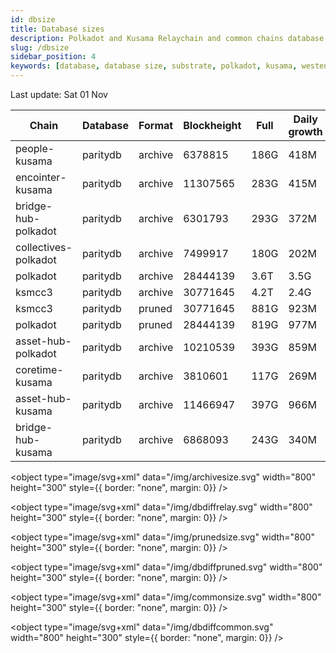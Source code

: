 ```yaml
---
id: dbsize
title: Database sizes
description: Polkadot and Kusama Relaychain and common chains database sizes
slug: /dbsize
sidebar_position: 4
keywords: [database, database size, substrate, polkadot, kusama, westend]
---
```



Last update: Sat 01 Nov

| Chain    | Database   | Format | Blockheight | Full         | Daily growth |
| ------------------------| ----------- | -------- | ------- | ---------- | ----- | 
| people-kusama | paritydb | archive | 6378815 | 186G | 418M |
| encointer-kusama | paritydb | archive | 11307565 | 283G | 415M |
| bridge-hub-polkadot | paritydb | archive | 6301793 | 293G | 372M |
| collectives-polkadot | paritydb | archive | 7499917 | 180G | 202M |
| polkadot | paritydb | archive | 28444139 | 3.6T | 3.5G |
| ksmcc3 | paritydb | archive | 30771645 | 4.2T | 2.4G |
| ksmcc3 | paritydb | pruned | 30771645 | 881G | 923M |
| polkadot | paritydb | pruned | 28444139 | 819G | 977M |
| asset-hub-polkadot | paritydb | archive | 10210539 | 393G | 859M |
| coretime-kusama | paritydb | archive | 3810601 | 117G | 269M |
| asset-hub-kusama | paritydb | archive | 11466947 | 397G | 966M |
| bridge-hub-kusama | paritydb | archive | 6868093 | 243G | 340M |
<object type="image/svg+xml" data="/img/archivesize.svg" width="800" height="300" style={{ border: "none", margin: 0}} />

<object type="image/svg+xml" data="/img/dbdiffrelay.svg" width="800" height="300" style={{ border: "none", margin: 0}} />

<object type="image/svg+xml" data="/img/prunedsize.svg" width="800" height="300" style={{ border: "none", margin: 0}} />

<object type="image/svg+xml" data="/img/dbdiffpruned.svg" width="800" height="300" style={{ border: "none", margin: 0}} />

<object type="image/svg+xml" data="/img/commonsize.svg" width="800" height="300" style={{ border: "none", margin: 0}} />

<object type="image/svg+xml" data="/img/dbdiffcommon.svg" width="800" height="300" style={{ border: "none", margin: 0}} />
